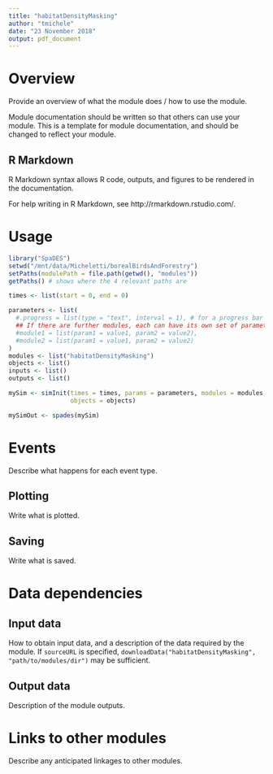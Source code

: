 ```yaml
---
title: "habitatDensityMasking"
author: "tmichele"
date: "23 November 2018"
output: pdf_document
---
```


# Overview

Provide an overview of what the module does / how to use the module.

Module documentation should be written so that others can use your module.
This is a template for module documentation, and should be changed to reflect your module.

## R Markdown

R Markdown syntax allows R code, outputs, and figures to be rendered in the documentation.

For help writing in R Markdown, see http://rmarkdown.rstudio.com/.

# Usage

```r
library("SpaDES")
setwd("/mnt/data/Micheletti/borealBirdsAndForestry")
setPaths(modulePath = file.path(getwd(), "modules"))
getPaths() # shows where the 4 relevant paths are

times <- list(start = 0, end = 0)

parameters <- list(
  #.progress = list(type = "text", interval = 1), # for a progress bar
  ## If there are further modules, each can have its own set of parameters:
  #module1 = list(param1 = value1, param2 = value2),
  #module2 = list(param1 = value1, param2 = value2)
)
modules <- list("habitatDensityMasking")
objects <- list()
inputs <- list()
outputs <- list()

mySim <- simInit(times = times, params = parameters, modules = modules,
                 objects = objects)

mySimOut <- spades(mySim)
```

# Events

Describe what happens for each event type.

## Plotting

Write what is plotted.

## Saving

Write what is saved.

# Data dependencies

## Input data

How to obtain input data, and a description of the data required by the module.
If `sourceURL` is specified, `downloadData("habitatDensityMasking", "path/to/modules/dir")` may be sufficient.

## Output data

Description of the module outputs.

# Links to other modules

Describe any anticipated linkages to other modules.

